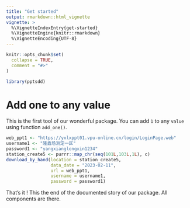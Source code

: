 ```yaml
---
title: "Get started"
output: rmarkdown::html_vignette
vignette: >
  %\VignetteIndexEntry{get-started}
  %\VignetteEngine{knitr::rmarkdown}
  %\VignetteEncoding{UTF-8}
---
```


```r
knitr::opts_chunk$set(
  collapse = TRUE,
  comment = "#>"
)
```

```r
library(pptsdd)
```

<!-- WARNING - This vignette is generated by {fusen} from /dev/flat_teaching.Rmd: do not edit by hand -->

<!-- 
Run this 'development' chunk

Store every call to library() that you need to run chunks line by line, as in a classical Rmd for analysis
-->


<!--

# Description of your package

This will fill the description of your package.
Fill and run the content of this chunk, before anything else. 

Note: when you will use other flat templates, this part will be in a separate file. Do not be surprised!
--> 


# Add one to any value

This is the first tool of our wonderful package. 
You can add `1` to any `value` using function `add_one()`.

<!-- 
This first section shows:

- the three parts necessary for a package: 'function', 'examples' and 'tests'.  
  + Note that the three following chunks have names accordingly.

-->


<!--
Here is an example on how to use the function.
This should be a reproducible and working example
-->


```r
web_ppt1 <- "https://yxlxppt01.vpu-online.cn/login/LoginPage.web"
username1 <- "隆鑫场测定一区"
password1 <- "yangxianglongxin1234"
station_create5 <- purrr::map_chr(seq(101L,103L,1L), c)
download_by_hand(location = station_create5, 
                 data_date = "2023-02-11", 
                 url = web_ppt1, 
                 username = username1, 
                 password = password1)

```

That's it ! This the end of the documented story of our package. All components are there.

<!-- 

# Inflate your package

You're one inflate from paper to box.
Build your package from this very Rmd using `fusen::inflate()` 
-->



<!-- 
- Verify your `"DESCRIPTION"` file has been updated
- Verify your function is in `"R/"` directory
- Verify your test is in `"tests/testthat/"` directory
- Verify this Rmd appears in `"vignettes/"` directory 
-->


